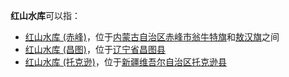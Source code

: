 '''红山水库'''可以指：
* [[红山水库_(赤峰)|红山水库 (赤峰)]]，位于[[内蒙古自治区|内蒙古自治区]][[赤峰市|赤峰市]][[翁牛特旗|翁牛特旗]]和[[敖汉旗|敖汉旗]]之间
* [[红山水库_(昌图)|红山水库 (昌图)]]，位于[[辽宁省|辽宁省]][[昌图县|昌图县]]
* [[红山水库_(托克逊)|红山水库 (托克逊)]]，位于[[新疆维吾尔自治区|新疆维吾尔自治区]][[托克逊县|托克逊县]]

{{dab|H|cat=四字水庫消歧義}}